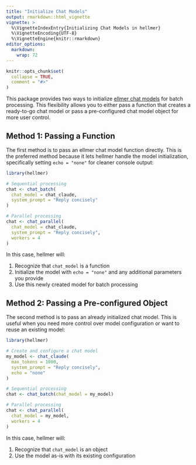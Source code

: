 ```yaml
---
title: "Initialize Chat Models"
output: rmarkdown::html_vignette
vignette: >
  %\VignetteIndexEntry{Initializing Chat Models in hellmer}
  %\VignetteEncoding{UTF-8}
  %\VignetteEngine{knitr::rmarkdown}
editor_options: 
  markdown: 
    wrap: 72
---
```


```r
knitr::opts_chunk$set(
  collapse = TRUE,
  comment = "#>"
)
```

This package provides two ways to initialize [ellmer chat
models](%5Bellmer%20chat%20model%20function%5D(https://ellmer.tidyverse.org/reference/index.html))
for batch processing. This flexibility allows you to either pass a
function that creates a ready-to-go chat model or pass a pre-configured
chat model object for more user control.

## Method 1: Passing a Function

The first method is to pass an ellmer chat model function directly. This
is the preferred method because it lets hellmer handle the model
initialization, specifically setting `echo = "none"` for cleaner console
output:

``` r
library(hellmer)

# Sequential processing
chat <- chat_batch(
  chat_model = chat_claude,
  system_prompt = "Reply concisely"
)

# Parallel processing
chat <- chat_parallel(
  chat_model = chat_claude,
  system_prompt = "Reply concisely",
  workers = 4
)
```

In this case, hellmer will:

1.  Recognize that `chat_model` is a function
2.  Initialize the model with `echo = "none"` and any additional
    parameters you provide
3.  Use this newly created model for batch processing

## Method 2: Passing a Pre-configured Object

The second method is to pass an already initialized chat model. This is
useful when you need more control over model configuration or want to
reuse an existing model:

``` r
library(hellmer)

# Create and configure a chat model
my_model <- chat_claude(
  max_tokens = 1000,
  system_prompt = "Reply concisely",
  echo = "none"
)

# Sequential processing
chat <- chat_batch(chat_model = my_model)

# Parallel processing
chat <- chat_parallel(
  chat_model = my_model,
  workers = 4
)
```

In this case, hellmer will:

1.  Recognize that `chat_model` is an object
2.  Use the model as-is with its existing configuration
